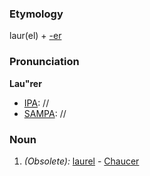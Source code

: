 ===Etymology===
laur(el) + [[-er]]
===Pronunciation===
'''Lau"rer'''
*[[IPA]]: //
*[[SAMPA]]: //
===Noun===
#''(Obsolete):'' [[laurel]] - [[Chaucer]]